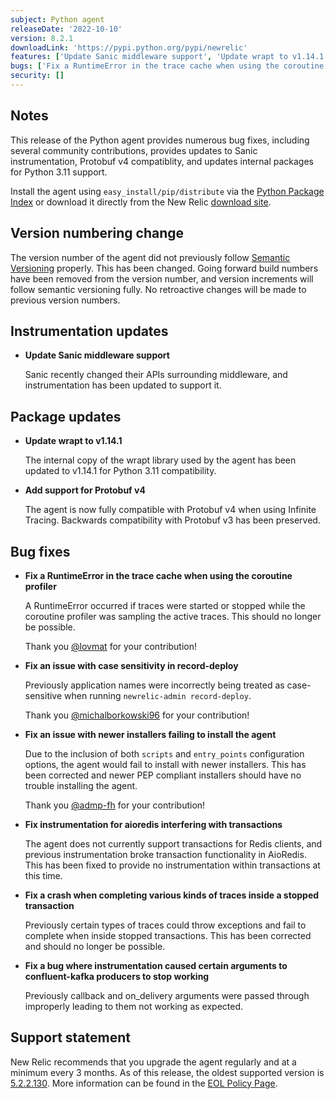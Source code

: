 ```yaml
---
subject: Python agent
releaseDate: '2022-10-10'
version: 8.2.1
downloadLink: 'https://pypi.python.org/pypi/newrelic'
features: ['Update Sanic middleware support', 'Update wrapt to v1.14.1', 'Add support for Protobuf v4']
bugs: ['Fix a RuntimeError in the trace cache when using the coroutine profiler', 'Fix an issue with case sensitivity in record-deploy', 'Fix an issue with newer installers failing to install the agent', 'Fix instrumentation for aioredis interfering with transactions', 'Fix a crash when completing various kinds of traces inside a stopped transaction', 'Fix a bug where instrumentation caused certain arguments to confluent-kafka producers to stop working']
security: []
---
```


## Notes

This release of the Python agent provides numerous bug fixes, including several community contributions, provides updates to Sanic instrumentation, Protobuf v4 compatiblity, and updates internal packages for Python 3.11 support.

Install the agent using `easy_install/pip/distribute` via the [Python Package Index](https://pypi.python.org/pypi/newrelic) or download it directly from the New Relic [download site](https://download.newrelic.com/python_agent/release).

## Version numbering change

The version number of the agent did not previously follow [Semantic Versioning](https://semver.org/) properly. This has been changed. Going forward build numbers have been removed from the version number, and version increments will follow semantic versioning fully. No retroactive changes will be made to previous version numbers.

## Instrumentation updates

* **Update Sanic middleware support**

  Sanic recently changed their APIs surrounding middleware, and instrumentation has been updated to support it.

## Package updates

* **Update wrapt to v1.14.1**

  The internal copy of the wrapt library used by the agent has been updated to v1.14.1 for Python 3.11 compatibility.

* **Add support for Protobuf v4**

  The agent is now fully compatible with Protobuf v4 when using Infinite Tracing. Backwards compatibility with Protobuf v3 has been preserved.

## Bug fixes

* **Fix a RuntimeError in the trace cache when using the coroutine profiler**

  A RuntimeError occurred if traces were started or stopped while the coroutine profiler was sampling the active traces. This should no longer be possible.

  Thank you [@lovmat](https://github.com/lovmat) for your contribution!

* **Fix an issue with case sensitivity in record-deploy**

  Previously application names were incorrectly being treated as case-sensitive when running `newrelic-admin record-deploy`.

  Thank you [@michalborkowski96](https://github.com/michalborkowski96) for your contribution!

* **Fix an issue with newer installers failing to install the agent**

  Due to the inclusion of both `scripts` and `entry_points` configuration options, the agent would fail to install with newer installers. This has been corrected and newer PEP compliant installers should have no trouble installing the agent.

  Thank you [@admp-fh](https://github.com/admp-fh) for your contribution!

* **Fix instrumentation for aioredis interfering with transactions**

  The agent does not currently support transactions for Redis clients, and previous instrumentation broke transaction functionality in AioRedis. This has been fixed to provide no instrumentation within transactions at this time.

* **Fix a crash when completing various kinds of traces inside a stopped transaction**

  Previously certain types of traces could throw exceptions and fail to complete when inside stopped transactions. This has been corrected and should no longer be possible.

* **Fix a bug where instrumentation caused certain arguments to confluent-kafka producers to stop working**

  Previously callback and on_delivery arguments were passed through improperly leading to them not working as expected.

## Support statement

New Relic recommends that you upgrade the agent regularly and at a minimum every 3 months. As of this release, the oldest supported version is [5.2.2.130](https://docs.newrelic.com/docs/release-notes/agent-release-notes/python-release-notes/python-agent-522130). More information can be found in the [EOL Policy Page](https://docs.newrelic.com/docs/apm/agents/python-agent/getting-started/python-agent-eol-policy/).
